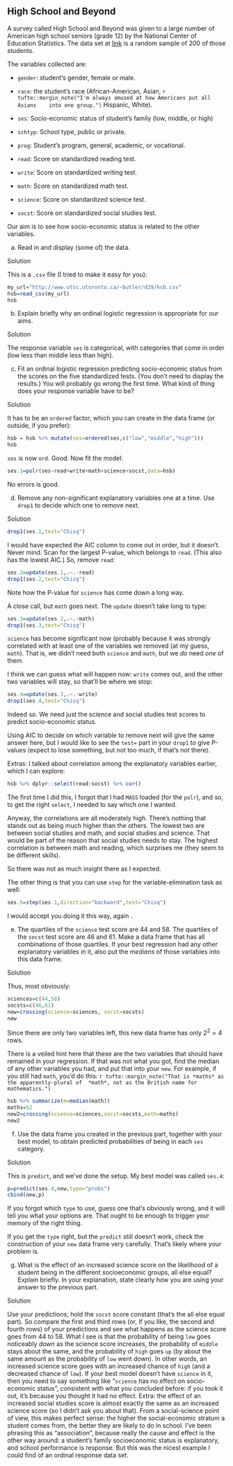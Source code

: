 ##  High School and Beyond


 A survey called High School and Beyond was given to a large
number of American high school seniors (grade 12) by the National
Center of Education Statistics. The data set at
[link](http://www.utsc.utoronto.ca/~butler/d29/hsb.csv) is a random
sample of 200 of those students.

The variables collected are:



* `gender`: student's gender, female or male.

* `race`: the student's race (African-American,
Asian,
`r tufte::margin_note("I'm always amused at how Americans put all Asians    into one group.")`  Hispanic, White).

* `ses`: Socio-economic status of student's family (low,
middle, or high)

* `schtyp`: School type, public or private.

* `prog`: Student's program, general, academic, or
vocational. 

* `read`: Score on standardized reading test.

* `write`: Score on standardized writing test.

* `math`: Score on standardized math test.

* `science`: Score on standardized science test.

* `socst`: Score on standardized social studies test.



Our aim is to see how socio-economic status is related to the other
variables. 



(a) Read in and display (some of) the data.

Solution


This is a `.csv` file (I tried to make it easy for you):
```r
my_url="http://www.utsc.utoronto.ca/~butler/d29/hsb.csv"
hsb=read_csv(my_url)
hsb
```

       


(b) Explain briefly why an ordinal logistic regression is
appropriate for our aims.

Solution


The response variable `ses` is categorical, with
categories that come in order (low less than middle less than
high). 


(c) Fit an ordinal logistic regression predicting
socio-economic status from the scores on the five standardized
tests. (You don't need to display the results.) You will probably
go wrong the first time. What kind of thing does your response
variable have to be? 

Solution


It has to be an `ordered` factor, which you can create in
the data frame (or outside, if you prefer):
```r
hsb = hsb %>% mutate(ses=ordered(ses,c("low","middle","high")))
hsb                     
```

  

`ses` is now `ord`. Good. Now fit the model:

```r
ses.1=polr(ses~read+write+math+science+socst,data=hsb)
```

       

No errors is good.


(d) Remove any non-significant explanatory variables one at a
time. Use `drop1` to decide which one to remove next.

Solution


```r
drop1(ses.1,test="Chisq")
```

       

I would have expected the AIC column to come out in order, but it
doesn't. Never mind. Scan for the largest P-value, which belongs to
`read`. (This also has the lowest AIC.) So, remove `read`:

```r
ses.2=update(ses.1,.~.-read)
drop1(ses.2,test="Chisq")
```

 

Note how the P-value for `science` has come down a long way.

A close call, but `math` goes next.  The `update`
doesn't take long to type:

```r
ses.3=update(ses.2,.~.-math)
drop1(ses.3,test="Chisq")
```

 

`science` has become significant now (probably because it was
strongly correlated with at least one of the variables we removed (at
my guess, `math`). That is, we didn't need both
`science` and `math`, but we *do* need *one* of
them. 

I think we can guess what will happen now: `write` comes out,
and the other two variables will stay, so that'll be where we stop:

```r
ses.4=update(ses.3,.~.-write)
drop1(ses.4,test="Chisq")
```

 

Indeed so. We need just the science and social studies test scores to
predict socio-economic status.

Using AIC to decide on which variable to remove next will give the
same answer here, but I would like to see the `test=` part in
your `drop1` to give P-values (expect to lose something, but
not too much, if that's not there).

Extras: I talked about correlation among the explanatory variables
earlier, which I can explore:

```r
hsb %>% dplyr::select(read:socst) %>% cor()
```

 

The first time I did this, I forgot that I had `MASS` loaded
(for the `polr`), and so, to get the right `select`, I
needed to say which one I wanted.

Anyway, the correlations are all moderately high. There's nothing that
stands out as being much higher than the others. The lowest two are
between social studies and math, and social studies and science. That
would be part of the reason that social studies needs to stay. The
highest correlation is between math and reading, which surprises me
(they seem to be different skills).

So there was not as much insight there as I expected.

The other thing is that you can use `step` for the
variable-elimination task as well:

```r
ses.5=step(ses.1,direction="backward",test="Chisq")
```

 

I would accept you doing it this way, again \emph{as long as you have
the `test=` there as well}.



(e) The quartiles of the `science` test score are 44 
and 58. The quartiles of the `socst` test score are 46 and 61. Make
a data frame that has all combinations of those quartiles. If your best
regression had any other explanatory variables in it, also put the
*medians* of those variables into this data frame.


Solution


Thus, most obviously:
```r
sciences=c(44,58)
socsts=c(46,61)
new=crossing(science=sciences, socst=socsts)
new
```

  

Since there are only two variables left, this new data frame has only
$2^2=4$ rows.

There is a veiled hint here that these are the two variables that
should have remained in your regression. If that was not what you got,
find the median of any other variables you had, and put that into your
`new`. For example, if you still had `math`, you'd do
this:
`r tufte::margin_note("That is *maths* as the apparently-plural of  *math*, not as the British name for mathematics.")`

```r
hsb %>% summarize(m=median(math))
maths=52
new2=crossing(science=sciences,socst=socsts,math=maths)
new2
```

 



(f) Use the data frame you created in the previous part, together
with your best model, to obtain predicted probabilities of being in
each `ses` category.


Solution


This is `predict`, and we've done the setup. My best model
was called `ses.4`:
```r
p=predict(ses.4,new,type="probs")
cbind(new,p) 
```

   

If you forgot which `type` to use, guess one that's obviously
wrong, and it will tell you what your options are. That ought to be
enough to trigger your memory of the right thing.

If you get the `type` right, but the `predict` still
doesn't work, check the construction  of your `new` data frame
very carefully. That's likely where your problem is.



(g) What is the effect of an increased science score on the
likelihood of a student being in the different socioeconomic groups,
all else equal?  Explain briefly. In your explanation, state clearly
how you are using your answer to the previous part.


Solution


Use your predictions; hold the `socst` score constant (that's
the all else equal part). So compare the first and third rows (or,
if you like, the second and fourth rows) of your predictions and see
what happens as the science score goes from 44 to 58.
What I see is that the probability of being `low` goes
noticeably *down* as the science score increases, the
probability of `middle` stays about the same, and the
probability of `high` goes `up` (by about the same
amount as the probability of `low` went down). 
In other words, an increased science score goes with an increased
chance of `high` (and a decreased chance of `low`).
If your best model doesn't have `science` in it, then you
need to say something like "`science` has no effect on   socio-economic status", 
consistent with what you concluded before: if
you took it out, it's because you thought it had no effect.
Extra: the effect of an increased social studies score is almost
exactly the same as an increased science score (so I didn't ask you
about that). From a social-science  point of view, this makes
perfect sense: the higher the social-economic stratum a student
comes from, the better they are likely to do in school. 
I've been phrasing this as "association", because really the cause
and effect is the other way around: a student's family socioeconomic
status is explanatory, and school performance is response. But this
was the nicest example I could find of an ordinal response data set.




